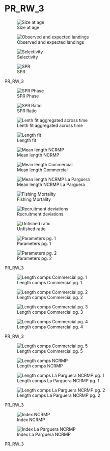 # PR_RW_3 {.unnumbered}

::: {#PR_RW_3-fig-group1 layout-ncol="2"}
![Size at age](/Scenarios/PR_RW_3/plots/bio1_sizeatage.png)

![Observed and expected landings](/Scenarios/PR_RW_3/plots/catch3_observed_and_expected_landings_(if_different).png)

![Selectivity](/Scenarios/PR_RW_3/plots/sel01_multiple_fleets_length1.png)

![SPR](/Scenarios/PR_RW_3/plots/SPR1_series.png)

PR_RW_3
:::

::: {#fig-PR_RW_3-group2 layout-ncol="2"}
![SPR Phase](/Scenarios/PR_RW_3/plots/SPR4_phase.png)

![SPR Ratio](/Scenarios/PR_RW_3/plots/SPR3_ratiointerval.png)

![Lenth fit aggregated across time](/Scenarios/PR_RW_3/plots/comp_lenfit__aggregated_across_time.png)

![Length fit](/Scenarios/PR_RW_3/plots/comp_lenfit__multi-fleet_comparison.png)
:::

::: {#fig-PR_RW_3-group3 layout-ncol="2"}
![Mean length NCRMP](/Scenarios/PR_RW_3/plots/comp_lenfit_data_weighting_TA1-8_NCRMP.png)

![Mean length Commercial](/Scenarios/PR_RW_3/plots/comp_lenfit_data_weighting_TA1-8_Commercial.png)

![Mean length NCRMP La Parguera](/Scenarios/PR_RW_3/plots/comp_sizefit_data_weighting_TA1-8_NCRMP_LAP.png)

![Fishing Mortality](/Scenarios/PR_RW_3/plots/ts_summaryF.png)
:::

::: {#fig-PR_RW_3-group4 layout-ncol="2"}
![Recruitment deviations](/Scenarios/PR_RW_3/plots/recdevs1_points.png)

![Unfished ratio](/Scenarios/PR_RW_3/plots/ts9_Fraction_of_unfished_spawning_output.png)

![Parameters pg. 1](/Scenarios/PR_RW_3/plots/parameter_distributions_page1.png)

![Parameters pg. 2](/Scenarios/PR_RW_3/plots/parameter_distributions_page2.png)

PR_RW_3
:::

::: {#fig-PR_RW_3-group5 layout-ncol="2"}
![Length comps Commercial pg. 1](/Scenarios/PR_RW_3/plots/comp_lenfit_flt1mkt0_page1.png)

![Length comps Commercial pg. 2](/Scenarios/PR_RW_3/plots/comp_lenfit_flt1mkt0_page2.png)

![Length comps Commercial pg. 3](/Scenarios/PR_RW_3/plots/comp_lenfit_flt1mkt0_page3.png)

![Length comps Commercial pg. 4](/Scenarios/PR_RW_3/plots/comp_lenfit_flt1mkt0_page4.png)

PR_RW_3
:::

::: {#fig-PR_RW_3-group6 layout-ncol="2"}
![Length comps Commercial pg. 5](/Scenarios/PR_RW_3/plots/comp_lenfit_flt1mkt0_page5.png)

![Length comps NCRMP](/Scenarios/PR_RW_4/plots/comp_lenfit_flt2mkt0.png)

![Length comps La Parguera NCRMP pg. 1](/Scenarios/PR_RW_3/plots/comp_sizefit_flt3mkt0_page1.png)

![Length comps La Parguera NCRMP pg. 2](/Scenarios/PR_RW_3/plots/comp_sizefit_flt3mkt0_page2.png)

PR_RW_3
:::

::: {#fig-PR_RW_3-group7 layout-ncol="2"}
![Index NCRMP](/Scenarios/PR_RW_3/plots/index2_cpuefit_NCRMP.png)

![Index La Parguera NCRMP](/Scenarios/PR_RW_3/plots/index2_cpuefit_NCRMP_LAP.png)

PR_RW_3
:::
